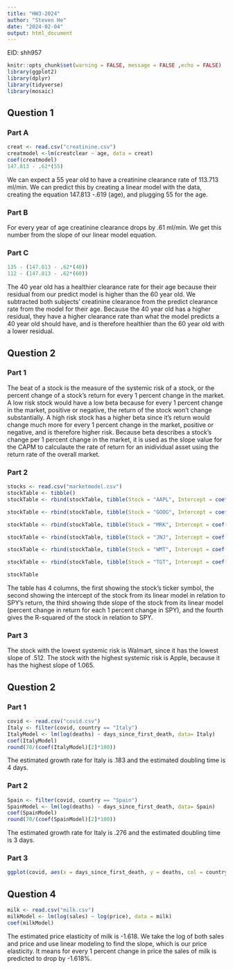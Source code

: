 ---
title: "HW3-2024"
author: "Steven He"
date: "2024-02-04"
output: html_document
---
EID: shh957
```{r setup, include=FALSE}
knitr::opts_chunk$set(warning = FALSE, message = FALSE ,echo = FALSE)
library(ggplot2)
library(dplyr)
library(tidyverse)
library(mosaic)
```

## Question 1
### Part A

```{r}
creat <- read.csv("creatinine.csv")
creatmodel <-lm(creatclear ~ age, data = creat)
coef(creatmodel)
147.813 - .62*(55)
```

We can expect a 55 year old to have a creatinine clearance rate of 113.713 ml/min. We can predict this by creating a linear model with the data, creating the equation 147.813 -.619 (age), and plugging 55 for the age.  

### Part B

For every year of age creatinine clearance drops by .61 ml/min. We get this number from the slope of our linear model equation.

### Part C

```{r}
135 - (147.813 - .62*(40))
112 - (147.813 - .62*(60))
```

The 40 year old has a healthier clearance rate for their age because their residual from our predict model is higher than the 60 year old. We subtracted both subjects' creatinine clearance from the predict clearance rate from the model for their age. Because the 40 year old has a higher residual, they have a higher clearance rate than what the model predicts a 40 year old should have, and is therefore healthier than the 60 year old with a lower residual. 

## Question 2
### Part 1

The beat of a stock is the measure of the systemic risk of a stock, or the percent change of a stock's return for every 1 percent change in the market. A low risk stock would have a low beta because for every 1 percent change in the market, positive or negative, the return of the stock won't change substantially. A high risk stock has a higher beta since it's return would change much more for every 1 percent change in the market, positive or negative, and is therefore higher risk. Because beta describes a stock's change per 1 percent change in the market, it is used as the slope value for the CAPM to calculaute the rate of return for an inidividual asset using the return rate of the overall market. 

### Part 2

```{r}
stocks <- read.csv("marketmodel.csv")
stockTable <- tibble()
stockTable <- rbind(stockTable, tibble(Stock = "AAPL", Intercept = coef(lm(AAPL ~ SPY, data = stocks))[1], Slope = coef(lm(AAPL ~ SPY, data = stocks))[2], RSquared = cor(stocks$AAPL, stocks$SPY)^2))

stockTable <- rbind(stockTable, tibble(Stock = "GOOG", Intercept = coef(lm(GOOG ~ SPY, data = stocks))[1], Slope = coef(lm(GOOG ~ SPY, data = stocks))[2], RSquared = cor(stocks$GOOG, stocks$SPY)^2))

stockTable <- rbind(stockTable, tibble(Stock = "MRK", Intercept = coef(lm(MRK ~ SPY, data = stocks))[1], Slope = coef(lm(MRK ~ SPY, data = stocks))[2], RSquared = cor(stocks$MRK, stocks$SPY)^2))

stockTable <- rbind(stockTable, tibble(Stock = "JNJ", Intercept = coef(lm(JNJ ~ SPY, data = stocks))[1], Slope = coef(lm(JNJ ~ SPY, data = stocks))[2], RSquared = cor(stocks$JNJ, stocks$SPY)^2))

stockTable <- rbind(stockTable, tibble(Stock = "WMT", Intercept = coef(lm(WMT ~ SPY, data = stocks))[1], Slope = coef(lm(WMT ~ SPY, data = stocks))[2], RSquared = cor(stocks$WMT, stocks$SPY)^2))

stockTable <- rbind(stockTable, tibble(Stock = "TGT", Intercept = coef(lm(TGT ~ SPY, data = stocks))[1], Slope = coef(lm(TGT ~ SPY, data = stocks))[2], RSquared = cor(stocks$TGT, stocks$SPY)^2))

stockTable
```

The table has 4 columns, the first showing the stock's ticker symbol, the second showing the intercept of the stock from its linear model in relation to SPY's return, the third showing thde slope of the stock from its linear model (percent change in return for each 1 percent change in SPY), and the fourth gives the R-squared of the stock in relation to SPY. 

### Part 3

The stock with the lowest systemic risk is Walmart, since it has the lowest slope of .512. The stock with the highest systemic risk is Apple, because it has the highest slope of 1.065.

## Question 2
### Part 1

```{r}
covid <- read.csv("covid.csv")
Italy <- filter(covid, country == "Italy")
ItalyModel <- lm(log(deaths) ~ days_since_first_death, data= Italy)
coef(ItalyModel)
round(70/(coef(ItalyModel)[2]*100))
```

The estimated growth rate for Italy is .183 and the estimated doubling time is 4 days. 

### Part 2

```{r}
Spain <- filter(covid, country == "Spain")
SpainModel <- lm(log(deaths) ~ days_since_first_death, data= Spain)
coef(SpainModel)
round(70/(coef(SpainModel)[2]*100))
```

The estimated growth rate for Italy is .276 and the estimated doubling time is 3 days. 

### Part 3
```{r}
ggplot(covid, aes(x = days_since_first_death, y = deaths, col = country)) + geom_line() + labs(x = "Days Since First Record Death", y = "Deaths" , title = "Line Graph of COVID Deaths in Italy and Spain")
```

## Question 4
```{r}
milk <- read.csv("milk.csv")
milkModel <- lm(log(sales) ~ log(price), data = milk)
coef(milkModel)
```

The estimated price elasticity of milk is -1.618. We take the log of both sales and price and use linear modeling to find the slope, which is our price elasticity. It means for every 1 percent change in price the sales of milk is predicted to drop by -1.618%. 
